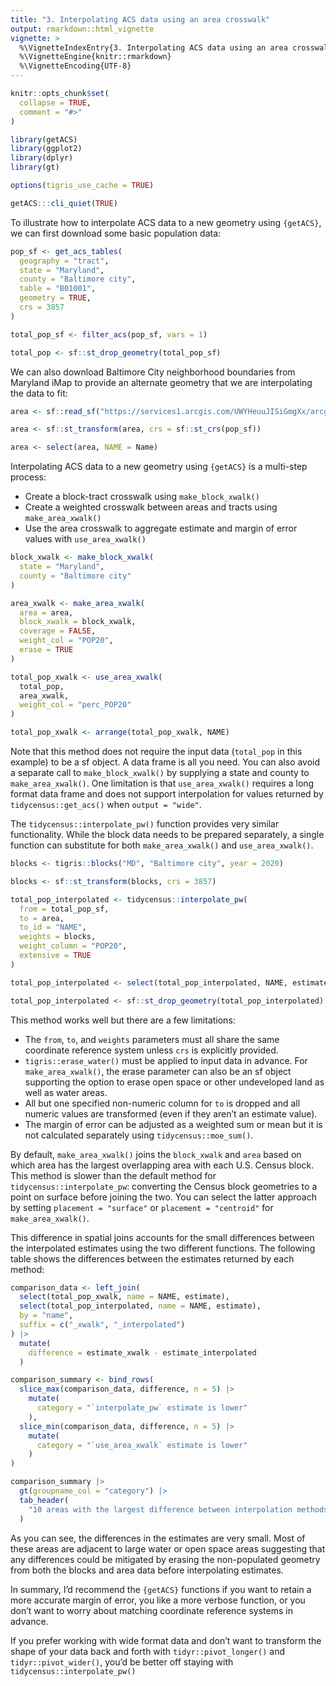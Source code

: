 ```yaml
---
title: "3. Interpolating ACS data using an area crosswalk"
output: rmarkdown::html_vignette
vignette: >
  %\VignetteIndexEntry{3. Interpolating ACS data using an area crosswalk}
  %\VignetteEngine{knitr::rmarkdown}
  %\VignetteEncoding{UTF-8}
---
```


```r
knitr::opts_chunk$set(
  collapse = TRUE,
  comment = "#>"
)
```

```r
library(getACS)
library(ggplot2)
library(dplyr)
library(gt)

options(tigris_use_cache = TRUE)
```

```r
getACS:::cli_quiet(TRUE)
```

To illustrate how to interpolate ACS data to a new geometry using `{getACS}`, we can first download some basic population data:

```r
pop_sf <- get_acs_tables(
  geography = "tract",
  state = "Maryland",
  county = "Baltimore city",
  table = "B01001",
  geometry = TRUE,
  crs = 3857
)

total_pop_sf <- filter_acs(pop_sf, vars = 1)

total_pop <- sf::st_drop_geometry(total_pop_sf)
```

We can also download Baltimore City neighborhood boundaries from Maryland iMap to provide an alternate geometry that we are interpolating the data to fit:

```r
area <- sf::read_sf("https://services1.arcgis.com/UWYHeuuJISiGmgXx/arcgis/rest/services/Neighborhood/FeatureServer/0/query?outFields=*&where=1%3D1&f=geojson")

area <- sf::st_transform(area, crs = sf::st_crs(pop_sf))

area <- select(area, NAME = Name)
```

Interpolating ACS data to a new geometry using `{getACS}` is a multi-step process:

- Create a block-tract crosswalk using `make_block_xwalk()`
- Create a weighted crosswalk between areas and tracts using `make_area_xwalk()`
- Use the area crosswalk to aggregate estimate and margin of error values with `use_area_xwalk()`

```r
block_xwalk <- make_block_xwalk(
  state = "Maryland",
  county = "Baltimore city"
)

area_xwalk <- make_area_xwalk(
  area = area,
  block_xwalk = block_xwalk,
  coverage = FALSE,
  weight_col = "POP20",
  erase = TRUE
)

total_pop_xwalk <- use_area_xwalk(
  total_pop,
  area_xwalk,
  weight_col = "perc_POP20"
)

total_pop_xwalk <- arrange(total_pop_xwalk, NAME)
```

Note that this method does not require the input data (`total_pop` in this example) to be a sf object. A data frame is all you need. You can also avoid a separate call to `make_block_xwalk()` by supplying a state and county to `make_area_xwalk()`. One limitation is that `use_area_xwalk()` requires a long format data frame and does not support interpolation for values returned by `tidycensus::get_acs()` when `output = "wide"`.

The `tidycensus::interpolate_pw()` function provides very similar functionality. While     the block data needs to be prepared separately, a single function can substitute for both  `make_area_xwalk()` and `use_area_xwalk()`. 

```r
blocks <- tigris::blocks("MD", "Baltimore city", year = 2020)

blocks <- sf::st_transform(blocks, crs = 3857)

total_pop_interpolated <- tidycensus::interpolate_pw(
  from = total_pop_sf,
  to = area,
  to_id = "NAME",
  weights = blocks,
  weight_column = "POP20",
  extensive = TRUE
)

total_pop_interpolated <- select(total_pop_interpolated, NAME, estimate)

total_pop_interpolated <- sf::st_drop_geometry(total_pop_interpolated)
```

This method works well but there are a few limitations:

- The `from`, `to`, and `weights` parameters must all share the same coordinate reference system unless `crs` is explicitly provided.
- `tigris::erase_water()` must be applied to input data in advance. For `make_area_xwalk()`, the erase parameter can also be an sf object supporting the option to erase open space or other undeveloped land as well as water areas.
- All but one specified non-numeric column for `to` is dropped and all numeric values are transformed (even if they aren't an estimate value).
- The margin of error can be adjusted as a weighted sum or mean but it is not calculated separately using `tidycensus::moe_sum()`.

By default, `make_area_xwalk()` joins the `block_xwalk` and `area` based on which area has the largest overlapping area with each U.S. Census block. This method is slower than the default method for `tidycensus::interpolate_pw`: converting the Census block geometries to a point on surface before joining the two. You can select the latter approach by setting `placement = "surface"` or `placement = "centroid"` for `make_area_xwalk()`.

This difference in spatial joins accounts for the small differences between the interpolated estimates using the two different functions. The following table shows the differences between the estimates returned by each method:

```r
comparison_data <- left_join(
  select(total_pop_xwalk, name = NAME, estimate),
  select(total_pop_interpolated, name = NAME, estimate),
  by = "name",
  suffix = c("_xwalk", "_interpolated")
) |>
  mutate(
    difference = estimate_xwalk - estimate_interpolated
  )

comparison_summary <- bind_rows(
  slice_max(comparison_data, difference, n = 5) |>
    mutate(
      category = "`interpolate_pw` estimate is lower"
    ),
  slice_min(comparison_data, difference, n = 5) |>
    mutate(
      category = "`use_area_xwalk` estimate is lower"
    )
)

comparison_summary |>
  gt(groupname_col = "category") |>
  tab_header(
    "10 areas with the largest difference between interpolation methods"
  )
```

As you can see, the differences in the estimates are very small. Most of these areas are adjacent to large water or open space areas suggesting that any differences could be mitigated by erasing the non-populated geometry from both the blocks and area data before interpolating estimates.

In summary, I'd recommend the `{getACS}` functions if you want to retain a more accurate margin of error, you like a more verbose function, or you don't want to worry about matching coordinate reference systems in advance.

If you prefer working with wide format data and don't want to transform the shape of your data back and forth with `tidyr::pivot_longer()` and `tidyr::pivot_wider()`, you'd be better off staying with `tidycensus::interpolate_pw()`
